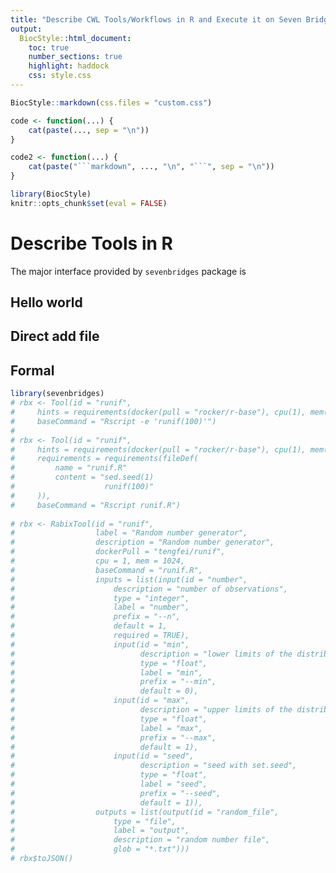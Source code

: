 ```yaml
---
title: "Describe CWL Tools/Workflows in R and Execute it on Seven Bridges Supported Platform"
output:
  BiocStyle::html_document:
    toc: true
    number_sections: true
    highlight: haddock
    css: style.css
---
```


<!--
%\VignetteIndexEntry{How to Describe CWL Tools/Workflows in R and Excute it on Seven Bridges Supported Platform}
%\VignettePackage{sevenbridges}
%\VignetteEngine{knitr::rmarkdown}
-->

```r
BiocStyle::markdown(css.files = "custom.css")
```

<!-- override white background for classless code chunks -->
<style type="text/css" scoped>
  pre:not([class]) { background-color: #F8F8F8; }
  pre code { background-color: transparent; }
</style>

```r
code <- function(...) {
    cat(paste(..., sep = "\n"))
}

code2 <- function(...) {
    cat(paste("```markdown", ..., "\n", "```", sep = "\n"))
}
```

```r
library(BiocStyle)
knitr::opts_chunk$set(eval = FALSE)
```

# Describe Tools in R

The major interface provided by `sevenbridges` package is 

## Hello world

## Direct add file 

## Formal 

```r
library(sevenbridges)
# rbx <- Tool(id = "runif", 
#     hints = requirements(docker(pull = "rocker/r-base"), cpu(1), mem(2000)), 
#     baseCommand = "Rscript -e 'runif(100)'")
# 
# rbx <- Tool(id = "runif", 
#     hints = requirements(docker(pull = "rocker/r-base"), cpu(1), mem(2000)),
#     requirements = requirements(fileDef(
#         name = "runif.R"
#         content = "sed.seed(1)
#                    runif(100)"
#     )),
#     baseCommand = "Rscript runif.R")   
    
# rbx <- RabixTool(id = "runif",
#                  label = "Random number generator",
#                  description = "Random number generator",
#                  dockerPull = "tengfei/runif",
#                  cpu = 1, mem = 1024,
#                  baseCommand = "runif.R",
#                  inputs = list(input(id = "number",
#                      description = "number of observations",
#                      type = "integer",
#                      label = "number",
#                      prefix = "--n",
#                      default = 1,
#                      required = TRUE),
#                      input(id = "min",
#                            description = "lower limits of the distribution",
#                            type = "float",
#                            label = "min",
#                            prefix = "--min",
#                            default = 0),
#                      input(id = "max",
#                            description = "upper limits of the distribution",
#                            type = "float",
#                            label = "max",
#                            prefix = "--max",
#                            default = 1),
#                      input(id = "seed",
#                            description = "seed with set.seed",
#                            type = "float",
#                            label = "seed",
#                            prefix = "--seed",
#                            default = 1)),
#                  outputs = list(output(id = "random_file",
#                      type = "file",
#                      label = "output", 
#                      description = "random number file",
#                      glob = "*.txt")))
# rbx$toJSON()
```


